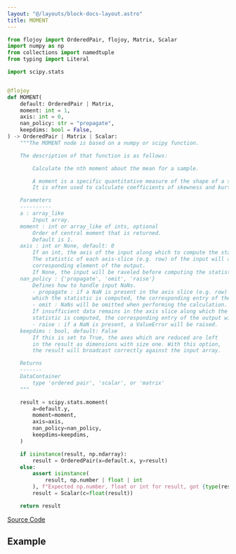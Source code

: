 ```yaml
---
layout: "@/layouts/block-docs-layout.astro"
title: MOMENT
---
```



<PythonDocsDisplay docstring={docstring} />

```python
from flojoy import OrderedPair, flojoy, Matrix, Scalar
import numpy as np
from collections import namedtuple
from typing import Literal

import scipy.stats


@flojoy
def MOMENT(
    default: OrderedPair | Matrix,
    moment: int = 1,
    axis: int = 0,
    nan_policy: str = "propagate",
    keepdims: bool = False,
) -> OrderedPair | Matrix | Scalar:
    """The MOMENT node is based on a numpy or scipy function.

    The description of that function is as follows:

        Calculate the nth moment about the mean for a sample.

        A moment is a specific quantitative measure of the shape of a set of points.
        It is often used to calculate coefficients of skewness and kurtosis due to its close relationship with them.

    Parameters
    ----------
    a : array_like
        Input array.
    moment : int or array_like of ints, optional
        Order of central moment that is returned.
        Default is 1.
    axis : int or None, default: 0
        If an int, the axis of the input along which to compute the statistic.
        The statistic of each axis-slice (e.g. row) of the input will appear in a
        corresponding element of the output.
        If None, the input will be raveled before computing the statistic.
    nan_policy : {'propagate', 'omit', 'raise'}
        Defines how to handle input NaNs.
        - propagate : if a NaN is present in the axis slice (e.g. row) along
        which the statistic is computed, the corresponding entry of the output will be NaN.
        - omit : NaNs will be omitted when performing the calculation.
        If insufficient data remains in the axis slice along which the
        statistic is computed, the corresponding entry of the output will be NaN.
        - raise : if a NaN is present, a ValueError will be raised.
    keepdims : bool, default: False
        If this is set to True, the axes which are reduced are left
        in the result as dimensions with size one. With this option,
        the result will broadcast correctly against the input array.

    Returns
    -------
    DataContainer
        type 'ordered pair', 'scalar', or 'matrix'
    """

    result = scipy.stats.moment(
        a=default.y,
        moment=moment,
        axis=axis,
        nan_policy=nan_policy,
        keepdims=keepdims,
    )

    if isinstance(result, np.ndarray):
        result = OrderedPair(x=default.x, y=result)
    else:
        assert isinstance(
            result, np.number | float | int
        ), f"Expected np.number, float or int for result, got {type(result)}"
        result = Scalar(c=float(result))

    return result

```

[Source Code](https://github.com/flojoy-ai/blocks/blob/main/blocks/SCIPY/STATS/MOMENT/MOMENT.py)

## Example
